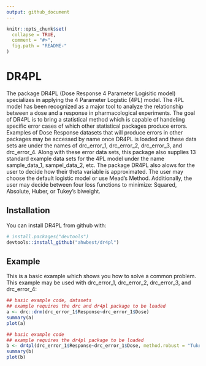 ```yaml
---
output: github_document
---
```


<!-- README.md is generated from README.Rmd. Please edit that file -->

```r
knitr::opts_chunk$set(
  collapse = TRUE,
  comment = "#>",
  fig.path = "README-"
)
```

# DR4PL

The package DR4PL (Dose Response 4 Parameter Logisitic model) specializes in applying the 4 Parameter Logistic (4PL) model. The 4PL model has been recognized as a major tool to analyze the relationship between a dose and a response in pharmacological experiments. The goal of DR4PL is to bring a statistical method which is capable of handeling specific error cases of which other statistical packages produce errors. Examples of Dose Response datasets that will produce errors in other packages may be accessed by name once DR4PL is loaded and these data sets are under the names of drc_error_1, drc_error_2, drc_error_3, and drc_error_4. Along with these error data sets, this package also supplies 13 standard example data sets for the 4PL model under the name sample_data_1, sampel_data_2, etc. The package DR4PL also alows for the user to decide how their theta variable is approximated. The user may choose the default logistic model or use Mead's Method. Additionally, the user may decide between four loss functions to minimize: Squared, Absolute, Huber, or Tukey's biweight.

## Installation

You can install DR4PL from github with:

```r
# install.packages("devtools")
devtools::install_github("ahwbest/dr4pl")
```

## Example

This is a basic example which shows you how to solve a common problem. This example may be used with drc_error_1, drc_error_2, drc_error_3, and drc_error_4:

```r
## basic example code, datasets
## example requires the drc and dr4pl package to be loaded
a <- drc::drm(drc_error_1$Response~drc_error_1$Dose)
summary(a)
plot(a)
```
```r
## basic example code
## example requires the dr4pl package to be loaded
b <- dr4pl(drc_error_1$Response~drc_error_1$Dose, method.robust = "Tukey") #Tukey's Biweight loss function estimates best for this particular data set
summary(b)
plot(b)
```

